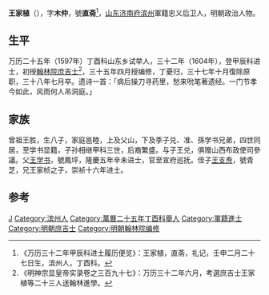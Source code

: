 '''王家植'''（{{bd|？||1610年|catIdx=}}），字'''木仲'''，號'''直斋'''<ref>《万历三十二年甲辰科进士履历便览》：王家植，直斋，礼记，壬申二月二十七日生，滨州人，丁酉科。</ref>，[[山东|山东]][[济南府|济南府]][[滨州|滨州]]軍籍忠义后卫人，明朝政治人物。

== 生平 ==
万历二十五年（1597年）丁酉科山东乡试举人，三十二年（1604年），登甲辰科进士，初授[[翰林院|翰林院]][[庶吉士|庶吉士]]<ref>《明神宗显皇帝实录卷之三百九十七》：万历三十二年六月，考選庶吉士王家植等二十三人送翰林進學。</ref>，三十五年四月授编修，丁憂归，三十七年十月復除原职，三十八年七月卒。遗诗一首：「病后操刀寻药里，愁来吮笔著遗经。一门节孝今如此，风雨何人吊洞庭。」

== 家族 ==
曾祖王胜，生八子，家庭邕睦，上及父山，下及季子兑、准、孫学书兄弟，四世同居，至学书显籍，子孙相继甲科三世，后裔繁盛。与子王兑，俱赠山西布政使司參議。父[[王学书|王学书]]，號鳳坪，隆慶五年辛未进士，官至宣府巡抚。侄子[[王支焘|王支焘]]，號青芝，兄王家桢之子，崇祯十六年进士。

==参考==
{{reflist}}

{{萬曆三十二年甲辰科殿試金榜}}

{{Authority control}}

{{DEFAULTSORT:}}
[[Category:王姓|J]]
[[Category:滨州人|Category:滨州人]]
[[Category:萬曆二十五年丁酉科舉人|Category:萬曆二十五年丁酉科舉人]]
[[Category:軍籍進士|Category:軍籍進士]]
[[Category:明朝庶吉士|Category:明朝庶吉士]]
[[Category:明朝翰林院编修|Category:明朝翰林院编修]]


{{明朝人物小作品}}